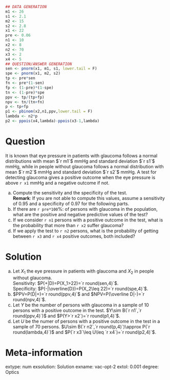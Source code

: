 
```r
## DATA GENERATION
m1 <- 26
s1 <- 2.1
m2 <- 15
s2 <- 2.8
x1 <- 22
pre <- 0.06
n1 <- 10
x2 <- 8
n2 <- 70
x3 <- 2
x4 <- 5
## QUESTION/ANSWER GENERATION
sen <- pnorm(x1, m1, s1, lower.tail = F)
spe <- pnorm(x1, m2, s2)
tp <- pre*sen
fn <- pre*(1-sen)
fp <- (1-pre)*(1-spe)
tn <- (1-pre)*spe
ppv <- tp/(tp+fp)
npv <- tn/(tn+fn)
p <- tp+fp
p1 <- pbinom(x2,n1,ppv,lower.tail = F)
lambda <- n2*p
p2 <- ppois(x4,lambda)-ppois(x3-1,lambda)
```

Question
========
It is known that eye pressure in patients with glaucoma follows a normal distributions with mean $`r m1`$ mmHg and standard deviation $`r s1`$ mmHg, while in people without glaucoma follows a normal distribution with mean $`r m2`$ mmHg and standard deviation $`r s2`$ mmHg.
A test for detecting glaucoma gives a positive outcome when the eye pressure is above `r x1` mmHg and a negative outcome if not. 

a. Compute the sensitivity and the specificity of the test.  
**Remark**: If you are not able to compute this values, assume a sensitivity of $0.95$ and a specificity of $0.97$ for the following parts.
a. If there are `r pre*100`%: of persons with glaucoma in the population, what are the positive and negative predictive values of the test?
a. If we consider `r n1` persons with a positive outcome in the test, what is the probability that more than `r x2` suffer glaucoma?
a. If we apply the test to `r n2` persons, what is the probability of getting between `r x3` and `r x4` positive outcomes, both included?

Solution
========
a. Let $X_1$ the eye pressure in patients with glaucoma and $X_2$ in people without glaucoma.  
Sensitivity: $P(+|D)=P(X_1>22)=`r round(sen,4)`$.  
Specificity: $P(-|\overline{D})=P(X_2\leq 22)=`r round(spe,4)`$.
a. $PPV=P(D|+)=`r round(ppv,4)`$ and $NPV=P(\overline D|-)=`r round(npv,4)`$.
a. Let $Y$ be the number of persons with glaucoma in a sample of 10 persons with a positive outcome in the test. $Y\sim B(`r n1`,`r round(ppv,4)`)$ and $P(Y>`r x2`)=`r round(p1,4)`$.
a. Let $U$ be the numer of persons with a positive outcome in the test in a sample of 70 persons. $U\sim B(`r n2`,`r round(p,4)`)\approx P(`r round(lambda,4)`)$ and $P(`r x3`\leq U\leq `r x4`)=`r round(p2,4)`$.

Meta-information 
================
extype: num
exsolution: Solution
exname: vac-opt-2
extol: 0.001
degree: Optics
 
